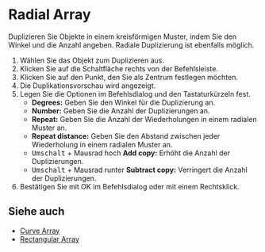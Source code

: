 
# Radial Array

<Reference shortcut="" command="Radial Array" button="Rechts von der Befehlsleiste" />

Duplizieren Sie Objekte in einem kreisförmigen Muster, indem Sie den Winkel und die Anzahl angeben. Radiale Duplizierung ist ebenfalls möglich.

1. Wählen Sie das Objekt zum Duplizieren aus.
2. Klicken Sie auf die Schaltfläche <ButtonIcon type="button-radial-array" /> rechts von der Befehlsleiste.
3. Klicken Sie auf den Punkt, den Sie als Zentrum festlegen möchten.
4. Die Duplikationsvorschau wird angezeigt.
5. Legen Sie die Optionen im Befehlsdialog und den Tastaturkürzeln fest.
   - **Degrees:** Geben Sie den Winkel für die Duplizierung an.
   - **Number:** Geben Sie die Anzahl der Duplizierungen an.
   - **Repeat:** Geben Sie die Anzahl der Wiederholungen in einem radialen Muster an.
   - **Repeat distance:** Geben Sie den Abstand zwischen jeder Wiederholung in einem radialen Muster an.
   - <kbd>Umschalt</kbd> + Mausrad hoch **Add copy:** Erhöht die Anzahl der Duplizierungen.
   - <kbd>Umschalt</kbd> + Mausrad runter **Subtract copy:** Verringert die Anzahl der Duplizierungen.   
6. Bestätigen Sie mit OK im Befehlsdialog oder mit einem Rechtsklick.

## Siehe auch
- [Curve Array](./curve-array)
- [Rectangular Array](./rectangular-array)





